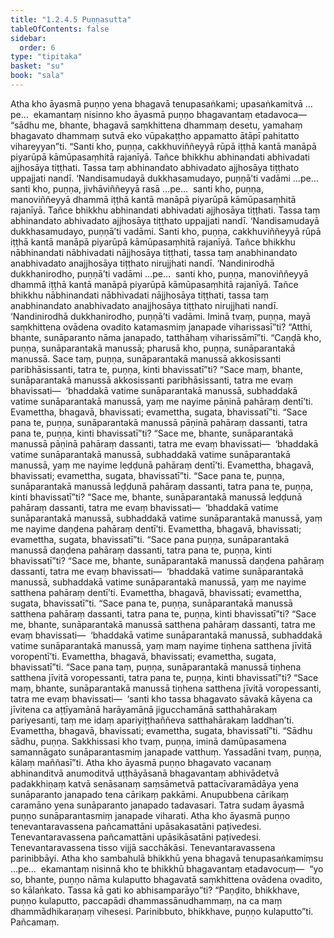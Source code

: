 ```yaml
---
title: "1.2.4.5 Puṇṇasutta"
tableOfContents: false
sidebar:
  order: 6
type: "tipitaka"
basket: "su"
book: "sala"
---
```



<DynamicBreadcrumb />

<Division number="88" book="sala" bookNo="13" page="285">

<Paragraph number="398" book="sala">
Atha kho āyasmā puṇṇo yena bhagavā tenupasaṅkami; upasaṅkamitvā …pe…  ekamantaṃ nisinno kho āyasmā puṇṇo bhagavantaṃ etadavoca—  “sādhu me, bhante, bhagavā saṃkhittena dhammaṃ desetu, yamahaṃ bhagavato dhammaṃ sutvā eko vūpakaṭṭho appamatto ātāpī pahitatto vihareyyan”ti.
</Paragraph>

<Paragraph number="399" book="sala">
“Santi kho, puṇṇa, cakkhuviññeyyā rūpā iṭṭhā kantā manāpā piyarūpā kāmūpasaṃhitā rajanīyā. Tañce bhikkhu abhinandati abhivadati ajjhosāya tiṭṭhati. Tassa taṃ abhinandato abhivadato ajjhosāya tiṭṭhato uppajjati nandī. ‘Nandisamudayā dukkhasamudayo, puṇṇā’ti vadāmi …pe…  santi kho, puṇṇa, jivhāviññeyyā rasā …pe…  santi kho, puṇṇa, manoviññeyyā dhammā iṭṭhā kantā manāpā piyarūpā kāmūpasaṃhitā rajanīyā. Tañce bhikkhu abhinandati abhivadati ajjhosāya tiṭṭhati. Tassa taṃ abhinandato abhivadato ajjhosāya tiṭṭhato uppajjati nandī. ‘Nandisamudayā dukkhasamudayo, puṇṇā’ti vadāmi.
</Paragraph>

<Paragraph number="400" book="sala">
Santi kho, puṇṇa, cakkhuviññeyyā rūpā iṭṭhā kantā manāpā piyarūpā kāmūpasaṃhitā rajanīyā. Tañce bhikkhu nābhinandati nābhivadati nājjhosāya tiṭṭhati, tassa taṃ anabhinandato anabhivadato anajjhosāya tiṭṭhato nirujjhati nandī. ‘Nandinirodhā dukkhanirodho, puṇṇā’ti vadāmi …pe…  santi kho, puṇṇa, manoviññeyyā dhammā iṭṭhā kantā manāpā piyarūpā kāmūpasaṃhitā rajanīyā. Tañce bhikkhu nābhinandati nābhivadati nājjhosāya tiṭṭhati, tassa taṃ anabhinandato anabhivadato anajjhosāya tiṭṭhato nirujjhati nandī. ‘Nandinirodhā dukkhanirodho, puṇṇā’ti vadāmi.
</Paragraph>

<Paragraph number="401" book="sala">
Iminā tvaṃ, puṇṇa, mayā saṃkhittena ovādena ovadito katamasmiṃ janapade viharissasī”ti? “Atthi, bhante, sunāparanto nāma janapado, tatthāhaṃ viharissāmī”ti.
</Paragraph>

<Paragraph number="402" book="sala">
“Caṇḍā kho, puṇṇa, sunāparantakā manussā; pharusā kho, puṇṇa, sunāparantakā manussā. Sace taṃ, puṇṇa, sunāparantakā manussā akkosissanti paribhāsissanti, tatra te, puṇṇa, kinti bhavissatī”ti?
</Paragraph>

<Paragraph number="403" book="sala">
“Sace maṃ, bhante, sunāparantakā manussā akkosissanti paribhāsissanti, tatra me evaṃ bhavissati—  ‘bhaddakā vatime sunāparantakā manussā, subhaddakā vatime sunāparantakā manussā, yaṃ me nayime pāṇinā pahāraṃ dentī’ti. Evamettha, bhagavā, bhavissati; evamettha, sugata, bhavissatī”ti.
</Paragraph>

<Paragraph number="404" book="sala">
“Sace pana te, puṇṇa, sunāparantakā manussā pāṇinā pahāraṃ dassanti, tatra pana te, puṇṇa, kinti bhavissatī”ti?
</Paragraph>

<Paragraph number="405" book="sala">
“Sace me, bhante, sunāparantakā manussā pāṇinā pahāraṃ dassanti, tatra me evaṃ bhavissati—  ‘bhaddakā vatime sunāparantakā manussā, subhaddakā vatime sunāparantakā manussā, yaṃ me nayime leḍḍunā pahāraṃ dentī’ti. Evamettha, bhagavā, bhavissati; evamettha, sugata, bhavissatī”ti.
</Paragraph>

<Paragraph number="406" book="sala">
“Sace pana te, puṇṇa, sunāparantakā manussā leḍḍunā pahāraṃ dassanti, tatra pana te, puṇṇa, kinti bhavissatī”ti?
</Paragraph>

<Paragraph number="407" book="sala">
“Sace me, bhante, sunāparantakā manussā leḍḍunā pahāraṃ dassanti, tatra me evaṃ bhavissati—  ‘bhaddakā vatime sunāparantakā manussā, subhaddakā vatime sunāparantakā manussā, yaṃ me nayime daṇḍena pahāraṃ dentī’ti. Evamettha, bhagavā, bhavissati; evamettha, sugata, bhavissatī”ti.
</Paragraph>

<Paragraph number="408" book="sala">
“Sace pana puṇṇa, sunāparantakā manussā daṇḍena pahāraṃ dassanti, tatra pana te, puṇṇa, kinti bhavissatī”ti?
</Paragraph>

<Paragraph number="409" book="sala">
“Sace me, bhante, sunāparantakā manussā daṇḍena pahāraṃ dassanti, tatra me evaṃ bhavissati—  ‘bhaddakā vatime sunāparantakā manussā, subhaddakā vatime sunāparantakā manussā, yaṃ me nayime satthena pahāraṃ dentī’ti. Evamettha, bhagavā, bhavissati; evamettha, sugata, bhavissatī”ti.
</Paragraph>

<Paragraph number="410" book="sala">
“Sace pana te, puṇṇa, sunāparantakā manussā satthena pahāraṃ dassanti, tatra pana te, puṇṇa, kinti bhavissatī”ti?
</Paragraph>

<Paragraph number="411" book="sala">
“Sace me, bhante, sunāparantakā manussā satthena pahāraṃ dassanti, tatra me evaṃ bhavissati—  ‘bhaddakā vatime sunāparantakā manussā, subhaddakā vatime sunāparantakā manussā, yaṃ maṃ nayime tiṇhena satthena jīvitā voropentī’ti. Evamettha, bhagavā, bhavissati; evamettha, sugata, bhavissatī”ti.
</Paragraph>

<Paragraph number="412" book="sala">
“Sace pana taṃ, puṇṇa, sunāparantakā manussā tiṇhena satthena jīvitā voropessanti, tatra pana te, puṇṇa, kinti bhavissatī”ti?
</Paragraph>

<Paragraph number="413" book="sala">
“Sace maṃ, bhante, sunāparantakā manussā tiṇhena satthena jīvitā voropessanti, tatra me evaṃ bhavissati—  ‘santi kho tassa bhagavato sāvakā kāyena ca jīvitena ca aṭṭīyamānā harāyamānā jigucchamānā satthahārakaṃ pariyesanti, taṃ me idaṃ apariyiṭṭhaññeva satthahārakaṃ laddhan’ti. Evamettha, bhagavā, bhavissati; evamettha, sugata, bhavissatī”ti.
</Paragraph>

<Paragraph number="414" book="sala">
“Sādhu sādhu, puṇṇa. Sakkhissasi kho tvaṃ, puṇṇa, iminā damūpasamena samannāgato sunāparantasmiṃ janapade vatthuṃ. Yassadāni tvaṃ, puṇṇa, kālaṃ maññasī”ti.
</Paragraph>

<Paragraph number="415" book="sala">
Atha kho āyasmā puṇṇo bhagavato vacanaṃ abhinanditvā anumoditvā uṭṭhāyāsanā bhagavantaṃ abhivādetvā padakkhiṇaṃ katvā senāsanaṃ saṃsāmetvā pattacīvaramādāya yena sunāparanto janapado tena cārikaṃ pakkāmi. Anupubbena cārikaṃ caramāno yena sunāparanto janapado tadavasari. Tatra sudaṃ āyasmā puṇṇo sunāparantasmiṃ janapade viharati. Atha kho āyasmā puṇṇo tenevantaravassena pañcamattāni upāsakasatāni paṭivedesi. Tenevantaravassena pañcamattāni upāsikāsatāni paṭivedesi. Tenevantaravassena tisso vijjā sacchākāsi. Tenevantaravassena parinibbāyi.
</Paragraph>

<Paragraph number="416" book="sala">
Atha kho sambahulā bhikkhū yena bhagavā tenupasaṅkamiṃsu …pe…  ekamantaṃ nisinnā kho te bhikkhū bhagavantaṃ etadavocuṃ—  “yo so, bhante, puṇṇo nāma kulaputto bhagavatā saṃkhittena ovādena ovadito, so kālaṅkato. Tassa kā gati ko abhisamparāyo”ti?
</Paragraph>

<Paragraph number="417" book="sala">
“Paṇḍito, bhikkhave, puṇṇo kulaputto, paccapādi dhammassānudhammaṃ, na ca maṃ dhammādhikaraṇaṃ vihesesi. Parinibbuto, bhikkhave, puṇṇo kulaputto”ti.

</Paragraph>
</Division>

<Paragraph number="418" type="center" book="sala">
Pañcamaṃ.
</Paragraph>